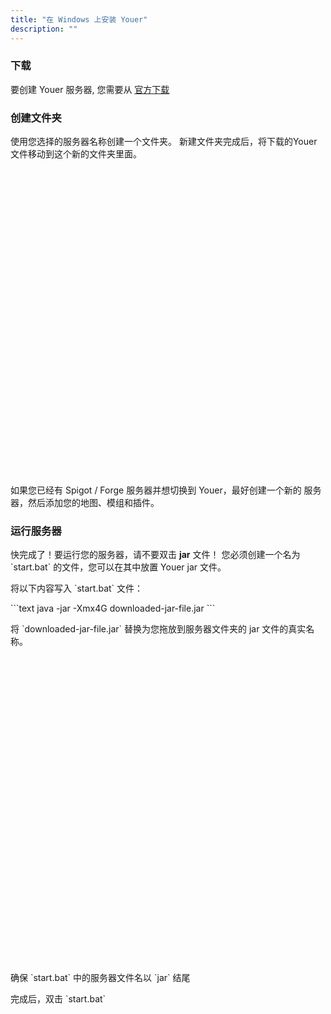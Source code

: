 ```yaml
---
title: "在 Windows 上安装 Youer"
description: ""
---
```


### 下载

<p>要创建 Youer 服务器, 您需要从 <a className="link link-info" href="/download/youer" target="_blank">官方下载</a></p>

### 创建文件夹

<p>使用您选择的服务器名称创建一个文件夹。
    新建文件夹完成后，将下载的Youer文件移动到这个新的文件夹里面。</p>

<div className="alert alert-info my-4">
    <svg xmlns="http://www.w3.org/2000/svg" className="stroke-current shrink-0 h-6 w-6" fill="none" viewBox="0 0 24 24"><path strokeLinecap="round" strokeLinejoin="round" strokeWidth="2" d="M13 16h-1v-4h-1m1-4h.01M21 12a9 9 0 11-18 0 9 9 0 0118 0z" /></svg>
    <span>如果您已经有 Spigot / Forge 服务器并想切换到 Youer，最好创建一个新的 服务器，然后添加您的地图、模组和插件。</span>
</div>

### 运行服务器

<p>快完成了！要运行您的服务器，请不要双击 <strong>jar</strong> 文件！ 您必须创建一个名为 `start.bat` 的文件，您可以在其中放置 Youer jar
    文件。</p>

<p>将以下内容写入 `start.bat` 文件：</p>
```text
java -jar -Xmx4G downloaded-jar-file.jar
```

<p>将 `downloaded-jar-file.jar` 替换为您拖放到服务器文件夹的 jar 文件的真实名称。</p>

<div className="alert alert-warning my-4">
    <svg xmlns="http://www.w3.org/2000/svg" className="stroke-current shrink-0 h-6 w-6" fill="none" viewBox="0 0 24 24"><path strokeLinecap="round" strokeLinejoin="round" strokeWidth="2" d="M12 9v2m0 4h.01m-6.938 4h13.856c1.54 0 2.502-1.667 1.732-3L13.732 4c-.77-1.333-2.694-1.333-3.464 0L3.34 16c-.77 1.333.192 3 1.732 3z" /></svg>
    <span>确保 `start.bat` 中的服务器文件名以 `jar` 结尾</span>
</div>

<p>完成后，双击 `start.bat`</p>